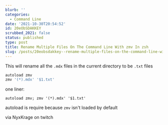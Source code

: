 ```yaml
---
blurb: ''
categories:
  - Command Line
date: '2021-10-30T20:54:52'
id: 20eObSDAKKEY
scrubbed_2021: false
status: published
type: post
title: Rename Multiple Files On The Command Line With zmv In zsh
slug: /posts/20eobsdakkey--rename-multiple-files-on-the-command-line-with-zmv-in-zsh
---
```


This will rename all the `.mdx` files in the current directory to be `.txt` files

```bash
autoload zmv
zmv '(*).mdx' '$1.txt'
```

one liner:

```
autoload zmv; zmv '(*).mdx' '$1.txt'
```

autoload is require because `zmv` isn't loaded by default



via NyxKrage on twitch
